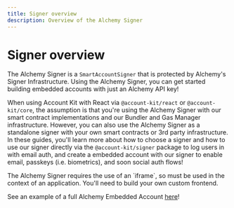 ```yaml
---
title: Signer overview
description: Overview of the Alchemy Signer
---
```


# Signer overview

The Alchemy Signer is a `SmartAccountSigner` that is protected by Alchemy's Signer Infrastructure. Using the Alchemy Signer, you can get started building embedded accounts with just an Alchemy API key!

When using Account Kit with React via `@account-kit/react` or `@account-kit/core`, the assumption is that you're using the Alchemy Signer with our smart contract implementations and our Bundler and Gas Manager infrastructure.
However, you can also use the Alchemy Signer as a standalone signer with your own smart contracts or 3rd party infrastructure. In these guides, you'll learn more about how to choose a signer and how to use our signer directly via
the `@account-kit/signer` package to log users in with email auth, and create a embedded account with our signer to enable email, passkeys (i.e. biometrics), and soon social auth flows!

<Tip>
The Alchemy Signer requires the use of an `iframe`, so must be used in the context of an application. You'll need to build your own custom frontend.

See an example of a full Alchemy Embedded Account [here](https://github.com/alchemyplatform/embedded-accounts-demo.git)!

</Tip>
